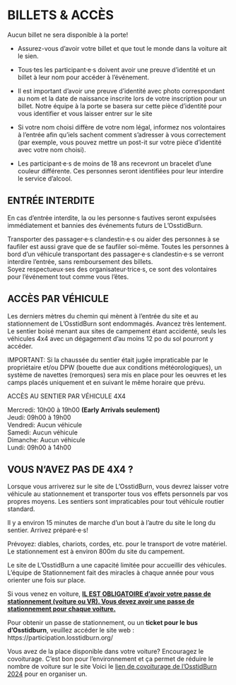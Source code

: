 # BILLETS & ACCÈS {-}

Aucun billet ne sera disponible à la porte!

* Assurez-vous d’avoir votre billet et que tout le monde dans la voiture ait le sien. 

* Tous·tes les participant·e·s doivent avoir une preuve d’identité et un billet à leur nom pour accéder à l’événement.

* Il est important d’avoir une preuve d’identité avec photo correspondant au nom et la date de naissance inscrite lors de votre inscription pour un billet. Notre équipe à la porte se basera sur cette pièce d’identité pour vous identifier et vous laisser entrer sur le site

* Si votre nom choisi diffère de votre nom légal, informez nos volontaires à l’entrée afin qu’iels sachent comment s'adresser à vous correctement (par exemple, vous pouvez mettre un post-it sur votre pièce d’identité avec votre nom choisi).

* Les participant·e·s de moins de 18 ans recevront un bracelet d’une couleur différente. Ces personnes seront identifiées pour leur interdire le service d'alcool.

<h2><span> ENTRÉE INTERDITE </span></h2> 

En cas d’entrée interdite, la ou les personne·s fautives seront expulsées immédiatement et bannies des événements futurs de L’OsstidBurn.  

Transporter des passager·e·s clandestin·e·s ou aider des personnes à se faufiler est aussi grave que de se faufiler soi-même. Toutes les personnes à bord d’un véhicule transportant des passager·e·s clandestin·e·s  se verront interdire l’entrée, sans remboursement des billets.  
Soyez respectueux·ses des organisateur·trice·s, ce sont des volontaires pour l’événement tout comme vous l’êtes.

<h2><span> ACCÈS PAR VÉHICULE </span></h2> 

Les derniers mètres du chemin qui mènent à l'entrée du site et au stationnement de L’OsstidBurn sont endommagés. Avancez très lentement. 
Le sentier boisé menant aux sites de campement étant accidenté, seuls les véhicules 4x4 avec un dégagement d’au moins 12 po du sol pourront y accéder. 

IMPORTANT: Si la chaussée du sentier était jugée impraticable par le propriétaire et/ou DPW (bouette due aux conditions météorologiques), un système de navettes (remorques) sera mis en place pour les oeuvres et les camps placés uniquement et en suivant le même horaire que prévu. 


ACCÈS AU SENTIER PAR VÉHICULE 4X4 

Mercredi: 10h00 à 19h00 **(Early Arrivals seulement)** \
Jeudi: 09h00 à 19h00 \
Vendredi: Aucun véhicule \
Samedi: Aucun véhicule \
Dimanche: Aucun véhicule \
Lundi: 09h00 à 14h00 \

<h2><span> VOUS N’AVEZ PAS DE 4X4 ?  </span></h2> 

Lorsque vous arriverez sur le site de L’OsstidBurn, vous devrez laisser votre véhicule au stationnement et transporter tous vos effets personnels par vos propres moyens. Les sentiers sont impraticables pour tout véhicule routier standard.
 
Il y a environ 15 minutes de marche d’un bout à l’autre du site le long du sentier. Arrivez préparé·e·s!
 
Prévoyez: diables, chariots, cordes, etc. pour  le transport de votre matériel. Le stationnement est à environ 800m du site du campement. 


Le site de L'OsstidBurn a une capacité limitée pour accueillir des véhicules. L'équipe de Stationnement fait des miracles à chaque année pour vous orienter une fois sur place.

Si vous venez en voiture,  <span style="text-decoration:underline">**IL EST OBLIGATOIRE d'avoir votre passe de stationnement (voiture ou VR). Vous devez avoir une passe de stationnement pour chaque voiture.**</span>

Pour obtenir un passe de stationnement, ou un **ticket pour le bus d'Osstidburn**, veuillez accéder le site web : https://participation.losstidburn.org/

Vous avez de la place disponible dans votre voiture? Encouragez le covoiturage.
C’est bon pour l’environnement et ça permet de réduire le nombre de voiture sur le site 
Voici le [lien de covoiturage de l'OsstidBurn 2024](https://www.groupcarpool.com/t/sebigc) pour en organiser un. 
 


